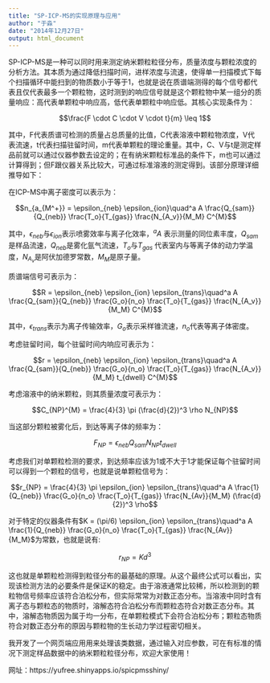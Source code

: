 ```yaml
---
title: "SP-ICP-MS的实现原理与应用"
author: "于淼"
date: "2014年12月27日"
output: html_document
---
```


SP-ICP-MS是一种可以同时用来测定纳米颗粒粒径分布，质量浓度与颗粒浓度的分析方法。其本质为通过降低扫描时间，进样浓度与流速，使得单一扫描模式下每个扫描循环中能扫到的物质数小于等于1，也就是说在质谱端测得的每个信号都代表且仅代表最多一个颗粒物，这时测到的响应信号就是这个颗粒物中某一组分的质量响应：高代表单颗粒中响应高，低代表单颗粒中响应低。其核心实现条件为：

$$\frac{F \cdot C \cdot V \cdot t}{m} \leq 1$$

其中，F代表质谱可检测的质量占总质量的比值，C代表溶液中颗粒物浓度，V代表流速，t代表扫描驻留时间，m代表单颗粒的理论重量。其中，C、V与t是测定样品前就可以通过仪器参数去设定的；在有纳米颗粒标准品的条件下，m也可以通过计算得到；但F跟仪器关系比较大，可通过标准溶液的测定得到。该部分原理详细推导如下：

在ICP-MS中离子密度可以表示为：

$$n_{a_{M^+}} = \epsilon_{neb} \epsilon_{ion}\quad^a A \frac{Q_{sam}}{Q_{neb}} \frac{T_o}{T_{gas}} \frac{N_{A_v}}{M_M} C^{M}$$

其中，$\epsilon_{neb}$与$\epsilon_{ion}$表示喷雾效率与离子化效率，$^a A$ 表示测量的同位素丰度，$Q_{sam}$ 是样品流速，$Q_{neb}$是雾化氩气流速，$T_o$与$T_{gas}$ 代表室内与等离子体的动力学温度，$N_{A_v}$是阿伏加德罗常数，$M_M$是原子量。

质谱端信号可表示为：

$$R = \epsilon_{neb} \epsilon_{ion} \epsilon_{trans}\quad^a A \frac{Q_{sam}}{Q_{neb}} \frac{G_o}{n_o} \frac{T_o}{T_{gas}} \frac{N_{A_v}}{M_M} C^{M}$$

其中，$\epsilon_{trans}$表示为离子传输效率，$G_o$表示采样锥流速，$n_o$代表等离子体密度。

考虑驻留时间，每个驻留时间内响应可表示为：

$$r = \epsilon_{neb} \epsilon_{ion} \epsilon_{trans}\quad^a A \frac{Q_{sam}}{Q_{neb}} \frac{G_o}{n_o} \frac{T_o}{T_{gas}} \frac{N_{A_v}}{M_M} t_{dwell} C^{M}$$

考虑溶液中的纳米颗粒，则其质量浓度可表示为：

$$C_{NP}^{M} = \frac{4}{3} \pi (\frac{d}{2})^3 \rho N_{NP}$$

当这部分颗粒被雾化后，到达等离子体的频率为：

$$F_{NP} = \epsilon_{neb} Q_{sam} N_{NP} t_{dwell}$$

考虑我们对单颗粒检测的要求，到达频率应该为1或不大于1才能保证每个驻留时间可以得到一个颗粒的信号，也就是说单颗粒信号为：

$$r_{NP} = \frac{4}{3} \pi \epsilon_{ion} \epsilon_{trans}\quad^a A \frac{1}{Q_{neb}} \frac{G_o}{n_o} \frac{T_o}{T_{gas}} \frac{N_{Av}}{M_M} (\frac{d}{2})^3 \rho$$

对于特定的仪器条件有$K = (\pi/6) \epsilon_{ion} \epsilon_{trans}\quad^a A \frac{1}{Q_{neb}} \frac{G_o}{n_o} \frac{T_o}{T_{gas}} \frac{N_{Av}}{M_M}$为常数，也就是说有:

$$r_{NP} = K d^3$$

这也就是单颗粒检测得到粒径分布的最基础的原理。从这个最终公式可以看出，实现该检测方法的必要条件是保证K的稳定。由于溶液通常比较稀，所以检测到的颗粒物信号频率应该符合泊松分布，但实际常常为对数正态分布。当溶液中同时含有离子态与颗粒态的物质时，溶解态符合泊松分布而颗粒态符合对数正态分布。其中，溶解态物质因为属于均一分布，在单颗粒模式下会符合泊松分布；颗粒态物质符合对数正态分布的原因与颗粒物的生长动力学过程密切相关。

我开发了一个网页端应用用来处理该类数据，通过输入对应参数，可在有标准的情况下测定样品数据中的纳米颗粒粒径分布，欢迎大家使用！

网址：https://yufree.shinyapps.io/spicpmsshiny/